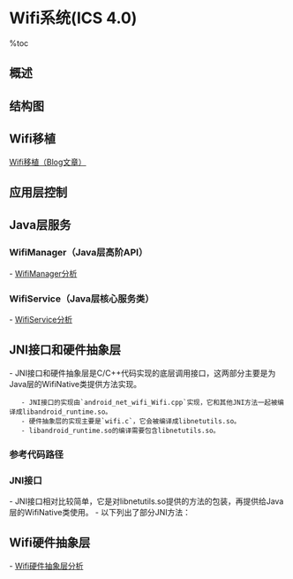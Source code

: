 = Wifi系统(ICS 4.0) =

%toc

== 概述 ==
{{{class="brush:text"
    参考Wifi的框架结构图，在Framework层将Wifi从横向分为4部分：
    1.应用层控制：包含WifiSettings、WifiEnabler、WifiLayer等。该层主要完成Wifi功能的启停、热点的扫描和连接等功能的用户层接口。
    2.Framework-Java层服务：WifiManager、WifiService、WifiStateMachine、WifiMonitor等。该层主要为应用层提供相应功能的接口。
    3.Framework-C++层控制端：android_net_wifi_wifi、wifi等。该层主要为Java层提供操作接口，并作为客户端向系统守护进程发送命令。
    4.Framework-守护进程：wpa_supplicant。该层主要和驱动层通讯，从而实现Wifi的功能。
    
    从纵向上分，大概可分为2部分：
    1.开关控制：WifiManager、WifiService。
    2.状态控制：WifiStateTracker、WifiMonitor。
}}}

== 结构图 ==
{{http:pic/wifi_framework2.png}}

== Wifi移植 ==
[[http://blog.csdn.net/zhenwenxian/article/details/6575964|Wifi移植（Blog文章）]]

== 应用层控制 ==

== Java层服务 ==
{{{class="brush:text"
    Java层的服务通常是我们所说的Service。就Wifi功能模块而言，它的服务端由Java代码实现，
主要分为高阶的API接口类WifiManager和低阶的API接口类WifiService。而核心功能主要包含以下模块：
    1. WifiStateMachine
    2. WifiMonitor
    3. WifiNative
}}}

=== WifiManager（Java层高阶API） ===
- [[WifiManager分析]]

=== WifiService（Java层核心服务类） ===
- [[WifiService分析]]

== JNI接口和硬件抽象层 ==
- JNI接口和硬件抽象层是C/C++代码实现的底层调用接口，这两部分主要是为Java层的WifiNative类提供方法实现。
    - JNI接口的实现由`android_net_wifi_Wifi.cpp`实现，它和其他JNI方法一起被编译成libandroid_runtime.so。
    - 硬件抽象层的实现主要是`wifi.c`，它会被编译成libnetutils.so。
    - libandroid_runtime.so的编译需要包含libnetutils.so。

=== 参考代码路径 ===
{{{class="brush:text"
frameworks/base/core/jni/android_net_wifi_Wifi.cpp
hardware/libhardware_legacy/wifi/Wifi.c
}}}

=== JNI接口 ===
- JNI接口相对比较简单，它是对libnetutils.so提供的方法的包装，再提供给Java层的WifiNative类使用。
- 以下列出了部分JNI方法：

{{{class="brush:c++"
static JNINativeMethod gWifiMethods[] = {
    { "loadDriver", "()Z",  (void *)android_net_wifi_loadDriver },
    { "isDriverLoaded", "()Z",  (void *)android_net_wifi_isDriverLoaded},
    { "unloadDriver", "()Z",  (void *)android_net_wifi_unloadDriver },
    { "startSupplicant", "()Z",  (void *)android_net_wifi_startSupplicant },
    { "startP2pSupplicant", "()Z",  (void *)android_net_wifi_startP2pSupplicant },
    { "stopSupplicant", "()Z", (void*) android_net_wifi_stopSupplicant },
    { "killSupplicant", "()Z",  (void *)android_net_wifi_killSupplicant },
    { "connectToSupplicant", "()Z",  (void *)android_net_wifi_connectToSupplicant },
    { "closeSupplicantConnection", "()V",  (void *)android_net_wifi_closeSupplicantConnection },
    // ......
}
}}}

== Wifi硬件抽象层 ==
- [[Wifi硬件抽象层分析]]
